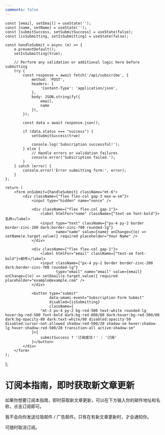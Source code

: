 ```yaml
---
comments: false
---
```



    const [email, setEmail] = useState('');
    const [name, setName] = useState('');
    const [submitSuccess, setSubmitSuccess] = useState(false);
    const [isSubmitting, setIsSubmitting] = useState(false);

    const handleSubmit = async (e) => {
        e.preventDefault();
        setIsSubmitting(true);

        // Perform any validation or additional logic here before submitting
        try {
            const response = await fetch('/api/subscribe', {
                method: 'POST',
                headers: {
                    'Content-Type': 'application/json',
                },
                body: JSON.stringify({
                    email,
                    name
                }),
            });

            const data = await response.json();

            if (data.status === "success") {
                setSubmitSuccess(true)

                console.log('Subscription successful!');
            } else {
                // Handle errors or validation failures
                console.error('Subscription failed.');
            }
        } catch (error) {
            console.error('Error submitting form:', error);
        }
    };

    return (
        <form onSubmit={handleSubmit} className="mt-6">
            <div className={"flex flex-col gap-3 max-w-sm"}>
                <input type="hidden" name="nonce" />

                <div className={"flex flex-col gap-1"}>
                    <label htmlFor="name" className={"text-sm font-bold"}>名称</label>
                    <input type="text" className={"px-4 py-2 border border-zinc-200 dark:border-zinc-700 rounded-lg"}
                           name="name" value={name} onChange={(e) => setName(e.target.value)} required placeholder="Your Name" />
                </div>

                <div className={"flex flex-col gap-1"}>
                    <label htmlFor="email" className={"text-sm font-bold"}>邮件</label>
                    <input className={"px-4 py-2 border border-zinc-200 dark:border-zinc-700 rounded-lg"}
                           type="email" name="email" value={email} onChange={(e) => setEmail(e.target.value)} required placeholder="example@example.com" />
                </div>

                <button type="submit"
                        data-umami-event="Subscription Form Submit"
                        disabled={isSubmitting}
                        className={
                    "mt-2 px-4 py-2 bg-red-500 text-white rounded-lg hover:bg-red-500 font-bold dark:bg-red-600/80 dark:hover:bg-red-500/80 dark:bg-opacity-80 dark:text-white/90 disabled:opacity-50 disabled:cursor-not-allowed shadow-red-500/20 shadow-sm hover:shadow-lg hover:shadow-red-500/20 transition-all active:shadow-sm"
                }>{
                    submitSuccess ? '订阅成功！' : '订阅'
                }</button>
            </div>
        </form>
    );

};

# 订阅本指南，即时获取新文章更新

如果你想要订阅本指南，即时获取新文章更新，可以在下方输入你的邮件地址和名称，点击订阅即可。

我不会向你发送垃圾邮件 / 广告邮件。只有在有新文章更新时，才会通知你。

<SubscribeForm />

可随时取消订阅。
